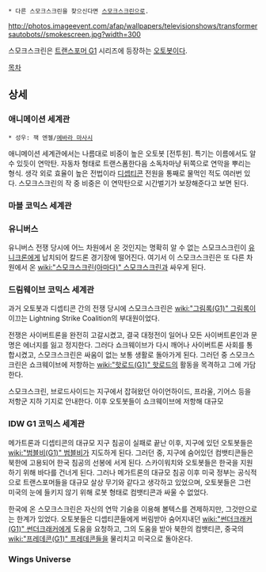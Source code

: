  * 다른 스모크스크린을 찾으신다면 [[스모크스크린]]으로.

http://photos.imageevent.com/afap/wallpapers/televisionshows/transformersautobots//smokescreen.jpg?width=300

스모크스크린은 [[트랜스포머 G1]] 시리즈에 등장하는 [[오토봇]]이다.

[[목차]]


== 상세 ==
=== 애니메이션 세계관 ===
 * 성우: 잭 엔젤/[[에바라 마사시]]

애니메이션 세계관에서는 나름대로 비중이 높은 오토봇 [전투원]. 특기는 이름에서도 알 수 있듯이 연막탄. 자동차 형태로 트랜스폼한다음 소독차마냥 뒤쪽으로 연막을 뿌리는 형식. 생각 외로 효율이 높은 전법이라 [[디셉티콘]] 전원을 통째로 물먹인 적도 여러번 있다. 스모크스크린의 작 중 비중은 이 연막탄으로 시간벌기가 보장해준다고 보면 된다. 

=== 마블 코믹스 세계관 ===


=== 유니버스 ===
유니버스 전쟁 당시에 어느 차원에서 온 것인지는 명확히 알 수 없는 스모크스크린이 [[유니크론]]에게 납치되어 칼드론 경기장에 떨어진다. 여기서 이 스모크스크린은 또 다른 차원에서 온 [[wiki:"스모크스크린(아마다)" 스모크스크린]]과 싸우게 된다.


=== 드림웨이브 코믹스 세계관 ===
과거 오토봇과 디셉티콘 간의 전쟁 당시에 스모크스크린은 [[wiki:"그림록(G1)" 그림록]]이 이끄는  Lightning Strike Coalition의 부대원이었다. 

전쟁은 사이버트론을 완전히 고갈시켰고, 결국 대정전이 일어나 모든 사이버트론인과 문명은 에너지를 잃고 정지한다. 그러다 쇼크웨이브가 다시 깨어나 사이버트론 사회를 통합시켰고, 스모크스크린은 싸움이 없는 보통 생활로 돌아가게 된다. 그러던 중 스모크스크린은 쇼크웨이브에 저항하는 [[wiki:"핫로드(G1)" 핫로드]]의 활동을 목격하고 그에 가담한다.

스모크스크린, 브로드사이드는 지구에서 잡혀왔던 아이언하이드, 프라울, 기어스 등을 저항군 지하 기지로 안내한다. 이후 오토봇들이 쇼크웨이브에 저항해 대규모 


=== IDW G1 코믹스 세계관 ===
메가트론과 디셉티콘의 대규모 지구 침공이 실패로 끝난 이후, 지구에 있던 오토봇들은 [[wiki:"범블비(G1)" 범블비]]가 지도하게 된다. 그러던 중, 지구에 숨어있던 컴뱃티콘들은 북한에 고용되어 한국 침공의 선봉에 서게 된다. 스카이워치와 오토봇들은 한국을 지원하기 위해 바다를 건너게 된다. 그러나 메가트론의 대규모 침공 이후 미국 정부는 공식적으로 트랜스포머들을 대규모 살상 무기와 같다고 생각하고 있었으며, 오토봇들은 그런 미국의 눈에 들키지 않기 위해 로봇 형태로 컴뱃티콘과 싸울 수 없었다.

한국에 온 스모크스크린은 자신의 연막 기술을 이용해 볼텍스를 견제하지만, 그것만으로는 한계가 있었다. 오토봇들은 디셉티콘들에게 버림받아 숨어지내던 [[wiki:"썬더크래커(G1)" 썬더크래커]]에게 도움을 요청하고, 그의 도움을 받아 북한의 컴뱃티콘, 중국의 [[wiki:"프레데콘(G1)" 프레데콘]]들을 물리치고 미국으로 돌아온다.

=== Wings Universe ===
